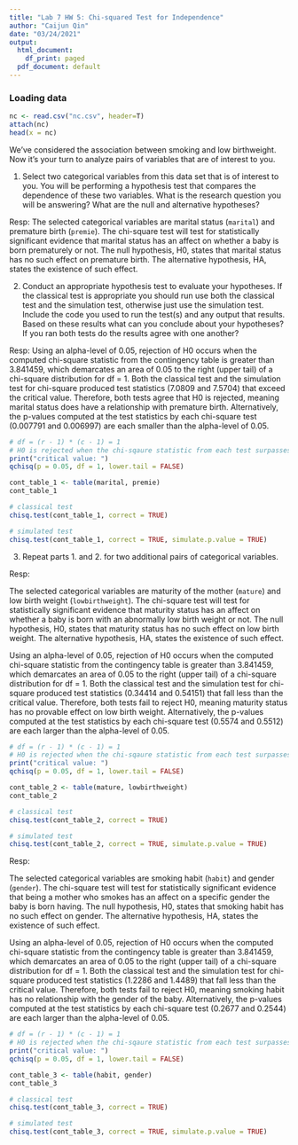---
title: "Lab 7 HW 5: Chi-squared Test for Independence"
author: "Caijun Qin"
date: "03/24/2021"
output:
  html_document:
    df_print: paged
  pdf_document: default
---

### Loading data
```{r, echo=TRUE}
nc <- read.csv("nc.csv", header=T)
attach(nc)
head(x = nc)

```
We’ve considered the association between smoking and low birthweight. Now it’s your turn to analyze pairs
of variables that are of interest to you.

1. Select two categorical variables from this data set that is of interest to you. You will be performing a
hypothesis test that compares the dependence of these two variables. What is the research question
you will be answering? What are the null and alternative hypotheses?

Resp: The selected categorical variables are marital status (`marital`) and premature birth (`premie`). The chi-square test will test for statistically significant evidence that marital status has an affect on whether a baby is born prematurely or not. The null hypothesis, H0, states that marital status has no such effect on premature birth. The alternative hypothesis, HA, states the existence of such effect.

2. Conduct an appropriate hypothesis test to evaluate your hypotheses. If the classical test is appropriate
you should run use both the classical test and the simulation test, otherwise just use the simulation test.
Include the code you used to run the test(s) and any output that results. Based on these results what
can you conclude about your hypotheses? If you ran both tests do the results agree with one another?

Resp: Using an alpha-level of 0.05, rejection of H0 occurs when the computed chi-square statistic from the contingency table is greater than 3.841459, which demarcates an area of 0.05 to the right (upper tail) of a chi-square distribution for df = 1. Both the classical test and the simulation test for chi-square produced test statistics (7.0809 and 7.5704) that exceed the critical value. Therefore, both tests agree that H0 is rejected, meaning marital status does have a relationship with premature birth. Alternatively, the p-values computed at the test statistics by each chi-square test (0.007791 and 0.006997) are each smaller than the alpha-level of 0.05.

```{r, echo=TRUE, out.width = '50%'}

# df = (r - 1) * (c - 1) = 1
# H0 is rejected when the chi-sqaure statistic from each test surpasses the value computed below
print("critical value: ")
qchisq(p = 0.05, df = 1, lower.tail = FALSE)

cont_table_1 <- table(marital, premie)
cont_table_1

# classical test
chisq.test(cont_table_1, correct = TRUE)

# simulated test
chisq.test(cont_table_1, correct = TRUE, simulate.p.value = TRUE)

```

3. Repeat parts 1. and 2. for two additional pairs of categorical variables.

Resp: 

The selected categorical variables are maturity of the mother (`mature`) and low birth weight (`lowbirthweight`). The chi-square test will test for statistically significant evidence that maturity status has an affect on whether a baby is born with an abnormally low birth weight or not. The null hypothesis, H0, states that maturity status has no such effect on low birth weight. The alternative hypothesis, HA, states the existence of such effect.

Using an alpha-level of 0.05, rejection of H0 occurs when the computed chi-square statistic from the contingency table is greater than 3.841459, which demarcates an area of 0.05 to the right (upper tail) of a chi-square distribution for df = 1. Both the classical test and the simulation test for chi-square produced test statistics (0.34414 and 0.54151) that fall less than the critical value. Therefore, both tests fail to reject H0, meaning maturity status has no provable effect on low birth weight. Alternatively, the p-values computed at the test statistics by each chi-square test (0.5574 and 0.5512) are each larger than the alpha-level of 0.05.

```{r, echo=TRUE, out.width = '50%'}

# df = (r - 1) * (c - 1) = 1
# H0 is rejected when the chi-sqaure statistic from each test surpasses the value computed below
print("critical value: ")
qchisq(p = 0.05, df = 1, lower.tail = FALSE)

cont_table_2 <- table(mature, lowbirthweight)
cont_table_2

# classical test
chisq.test(cont_table_2, correct = TRUE)

# simulated test
chisq.test(cont_table_2, correct = TRUE, simulate.p.value = TRUE)


```

Resp: 

The selected categorical variables are smoking habit (`habit`) and gender (`gender`). The chi-square test will test for statistically significant evidence that being a mother who smokes has an affect on a specific gender the baby is born having. The null hypothesis, H0, states that smoking habit has no such effect on gender. The alternative hypothesis, HA, states the existence of such effect.

Using an alpha-level of 0.05, rejection of H0 occurs when the computed chi-square statistic from the contingency table is greater than 3.841459, which demarcates an area of 0.05 to the right (upper tail) of a chi-square distribution for df = 1. Both the classical test and the simulation test for chi-square produced test statistics (1.2286 and 1.4489) that fall less than the critical value. Therefore, both tests fail to reject H0, meaning smoking habit has no relationship with the gender of the baby. Alternatively, the p-values computed at the test statistics by each chi-square test (0.2677 and 0.2544) are each larger than the alpha-level of 0.05.

```{r, echo=TRUE, out.width = '50%'}


# df = (r - 1) * (c - 1) = 1
# H0 is rejected when the chi-sqaure statistic from each test surpasses the value computed below
print("critical value: ")
qchisq(p = 0.05, df = 1, lower.tail = FALSE)

cont_table_3 <- table(habit, gender)
cont_table_3

# classical test
chisq.test(cont_table_3, correct = TRUE)

# simulated test
chisq.test(cont_table_3, correct = TRUE, simulate.p.value = TRUE)


```
